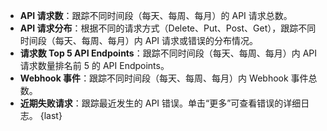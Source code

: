 
- **API 请求数**：跟踪不同时间段（每天、每周、每月）的 API 请求总数。
- **API 请求分布**：根据不同的请求方式（Delete、Put、Post、Get），跟踪不同时间段（每天、每周、每月）内 API 请求或错误的分布情况。
- **请求数 Top 5 API Endpoints**：跟踪不同时间段（每天、每周、每月）内 API 请求数量排名前 5 的 API Endpoints。
- **Webhook 事件**：跟踪不同时间段（每天、每周、每月）内 Webhook 事件总数。
- **近期失败请求**：跟踪最近发生的 API 错误。单击“更多”可查看错误的详细日志。
{last}